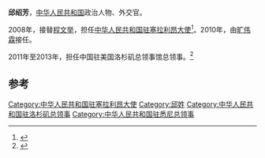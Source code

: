 '''邱绍芳'''，[[中华人民共和国|中华人民共和国]]政治人物、外交官。

2008年，接替[[程文举|程文举]]，担任[[中国驻塞拉利昂大使列表|中华人民共和国驻塞拉利昂大使]]<ref>{{cite web|title=中国驻塞拉利昂历任大使|url=http://www.mfa.gov.cn/chn/pds/ziliao/wjrw/2167/2170/t9209.htm|publisher=中华人民共和国外交部|accessdate=2012-03-07}}</ref>。2010年，由[[旷伟霖|旷伟霖]]接任。

2011年至2013年，担任中国驻美国洛杉矶总领事馆总领事。<ref>{{cite web|title=驻洛杉矶总领事馆历任总领事会|url=https://www.mfa.gov.cn/chn//pds/ziliao/wjrw/2176/2182/t9352.htm|publisher=中华人民共和国外交部|accessdate=2018-11-01|archive-date=2019-06-25|archive-url=https://web.archive.org/web/20190625232503/https://www.mfa.gov.cn/chn//pds/ziliao/wjrw/2176/2182/t9352.htm|dead-url=no}}</ref>

== 参考 ==
{{reflist}}
{{start box}}
{{s-dip}}
{{succession box|[[程文举|程文举]]|[[旷伟霖|旷伟霖]]|[[中国驻塞拉利昂大使列表|中华人民共和国驻塞拉利昂大使]]|2008年8月-2010年11月}}
{{succession box|[[张云_(外交官)|张云]]|[[刘健_(外交官)|刘健]]|[[中华人民共和国驻洛杉矶总领事馆|中华人民共和国驻洛杉矶总领事]]|2010年12月-2013年06月}}
{{end box}}
{{中国政治人物小作品}}

[[Category:中华人民共和国驻塞拉利昂大使|Category:中华人民共和国驻塞拉利昂大使]]
[[Category:邱姓|Category:邱姓]]
[[Category:中华人民共和国驻洛杉矶总领事|Category:中华人民共和国驻洛杉矶总领事]]
[[Category:中华人民共和国驻悉尼总领事|Category:中华人民共和国驻悉尼总领事]]